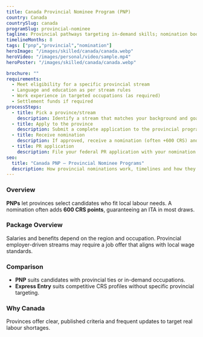 ```yaml
---
title: Canada Provincial Nominee Program (PNP)
country: Canada
countrySlug: canada
programSlug: provincial-nominee
tagline: Provincial pathways targeting in-demand skills; nomination boosts your CRS.
timelineMonths: 8
tags: ["pnp","provincial","nomination"]
heroImage: "/images/skilled/canada/canada.webp"
heroVideo: "/images/personal/video/sample.mp4"
heroPoster: "/images/skilled/canada/canada.webp"

brochure: ""
requirements:
  - Meet eligibility for a specific provincial stream
  - Language and education as per stream rules
  - Work experience in targeted occupations (as required)
  - Settlement funds if required
processSteps:
  - title: Pick a province/stream
    description: Identify a stream that matches your background and goals.
  - title: Apply to the province
    description: Submit a complete application to the provincial program.
  - title: Receive nomination
    description: If approved, receive a nomination (often +600 CRS) and proceed to PR.
  - title: PR application
    description: File your federal PR application with your nomination.
seo:
  title: "Canada PNP – Provincial Nominee Programs"
  description: How provincial nominations work, timelines and how they boost Express Entry CRS scores.
---
```


### Overview
**PNPs** let provinces select candidates who fit local labour needs. A nomination often adds **600 CRS points**, guaranteeing an ITA in most draws.

### Package Overview
Salaries and benefits depend on the region and occupation. Provincial employer-driven streams may require a job offer that aligns with local wage standards.

### Comparison
- **PNP** suits candidates with provincial ties or in-demand occupations.  
- **Express Entry** suits competitive CRS profiles without specific provincial targeting.

### Why Canada
Provinces offer clear, published criteria and frequent updates to target real labour shortages.
